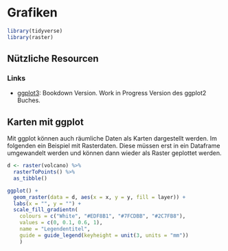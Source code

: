 # Grafiken {#grafiken}

```r
library(tidyverse)
library(raster)
```

## Nützliche Resourcen

### Links
- [ggplot3](https://ggplot2-book.org/): Bookdown Version. Work in Progress Version des ggplot2 Buches.

## Karten mit ggplot

Mit ggplot können auch räumliche Daten als Karten dargestellt werden. Im folgenden ein Beispiel mit Rasterdaten. Diese müssen erst in ein Dataframe umgewandelt werden und können dann wieder als Raster geplottet werden. 

```r
d <- raster(volcano) %>% 
  rasterToPoints() %>% 
  as_tibble()

ggplot() +
  geom_raster(data = d, aes(x = x, y = y, fill = layer)) +
  labs(x = "", y = "") +
  scale_fill_gradientn(
    colours = c("White", "#EDF8B1", "#7FCDBB", "#2C7FB8"),
    values = c(0, 0.1, 0.6, 1),
    name = "Legendentitel",
    guide = guide_legend(keyheight = unit(3, units = "mm"))
    ) 
```


